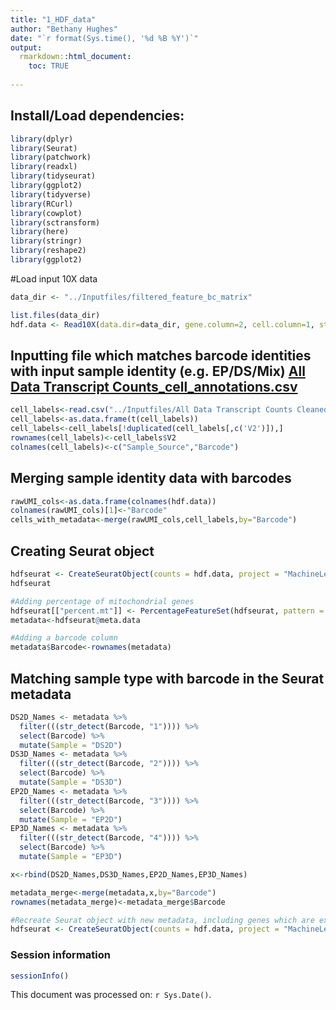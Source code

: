 ```yaml
---
title: "1_HDF_data"
author: "Bethany Hughes"
date: "`r format(Sys.time(), '%d %B %Y')`"
output:
  rmarkdown::html_document:
    toc: TRUE
  
---
```


## Install/Load dependencies:
```r
library(dplyr)
library(Seurat)
library(patchwork)
library(readxl)
library(tidyseurat)
library(ggplot2)
library(tidyverse)
library(RCurl)
library(cowplot)
library(sctransform)
library(here)
library(stringr)
library(reshape2)
library(ggplot2)
```

#Load input 10X data
```r
data_dir <- "../Inputfiles/filtered_feature_bc_matrix"

list.files(data_dir)
hdf.data <- Read10X(data.dir=data_dir, gene.column=2, cell.column=1, strip.suffix=TRUE)
```

## Inputting file which matches barcode identities with input sample identity (e.g. EP/DS/Mix) [All Data Transcript Counts_cell_annotations.csv](../Input/All Data Transcript Counts_cell_annotations.csv)
```r
cell_labels<-read.csv("../Inputfiles/All Data Transcript Counts Cleaned_suffixes.csv",header=FALSE)
cell_labels<-as.data.frame(t(cell_labels))
cell_labels<-cell_labels[!duplicated(cell_labels[,c('V2')]),]
rownames(cell_labels)<-cell_labels$V2
colnames(cell_labels)<-c("Sample_Source","Barcode")
```

## Merging sample identity data with barcodes
```r
rawUMI_cols<-as.data.frame(colnames(hdf.data))
colnames(rawUMI_cols)[1]<-"Barcode"
cells_with_metadata<-merge(rawUMI_cols,cell_labels,by="Barcode")
```

## Creating Seurat object
```r
hdfseurat <- CreateSeuratObject(counts = hdf.data, project = "MachineLearningSenescence", min.cells=3, min.features=200)
hdfseurat

#Adding percentage of mitochondrial genes
hdfseurat[["percent.mt"]] <- PercentageFeatureSet(hdfseurat, pattern = "^MT-")
metadata<-hdfseurat@meta.data

#Adding a barcode column
metadata$Barcode<-rownames(metadata)
```

## Matching sample type with barcode in the Seurat metadata
```r
DS2D_Names <- metadata %>% 
  filter(((str_detect(Barcode, "1")))) %>%
  select(Barcode) %>%
  mutate(Sample = "DS2D") 
DS3D_Names <- metadata %>% 
  filter(((str_detect(Barcode, "2")))) %>%
  select(Barcode) %>%
  mutate(Sample = "DS3D") 
EP2D_Names <- metadata %>% 
  filter(((str_detect(Barcode, "3")))) %>%
  select(Barcode) %>%
  mutate(Sample = "EP2D")
EP3D_Names <- metadata %>% 
  filter(((str_detect(Barcode, "4")))) %>%
  select(Barcode) %>%
  mutate(Sample = "EP3D")

x<-rbind(DS2D_Names,DS3D_Names,EP2D_Names,EP3D_Names)

metadata_merge<-merge(metadata,x,by="Barcode")
rownames(metadata_merge)<-metadata_merge$Barcode

#Recreate Seurat object with new metadata, including genes which are expressed in at least 3 cells, and cells with more than 200 genes sequenced
hdfseurat <- CreateSeuratObject(counts = hdf.data, project = "MachineLearningSenescence", min.cells=3, min.features=200, meta.data = metadata_merge)   

```

### Session information
```r
sessionInfo()
```

This document was processed on: `r Sys.Date()`.